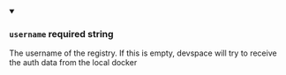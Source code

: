 
<details className="config-field" data-expandable="false" open>
<summary>

### `username` <span class="config-field-required" data-required="false">required</span> <span class="config-field-type">string</span> <span class="config-field-default"></span>

The username of the registry. If this is empty, devspace will try
to receive the auth data from the local docker

</summary>



</details>
